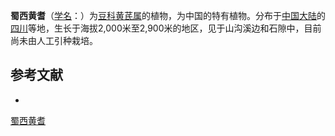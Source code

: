 {{Speciesbox
| name = 蜀西黄耆
| status = 
| status_system = 
| image =
| genus = Astragalus
| species = souliei
| authority = Simps.
}}

'''蜀西黄耆'''（[[学名|学名]]：{{lang|la|''Astragalus souliei''}}）为[[豆科|豆科]][[黄芪属|黄芪属]]的植物，为中国的特有植物。分布于[[中国大陆|中国大陆]]的[[四川|四川]]等地，生长于海拔2,000米至2,900米的地区，见于山沟溪边和石隙中，目前尚未由人工引种栽培。

== 参考文献 ==
<div class="references-small">
* {{cite web| url =http://www.bioinfo.cn/db05/KmzwSpecies.php?action=view&id=15807| title =蜀西黄耆| work =《中国高等植物数据库全库》| publisher =中国科学院微生物研究所| author =昆明植物研究所| accessdate =2009-02-25| deadurl =yes| archiveurl =https://web.archive.org/web/20160305003616/http://www.bioinfo.cn/db05/KmzwSpecies.php?action=view&id=15807| archivedate =2016-03-05| df =}}
</div>
{{Taxonbar|from=Q15228124}}

[[Category:黄芪属|蜀西黄耆]]


{{植物小作品}}